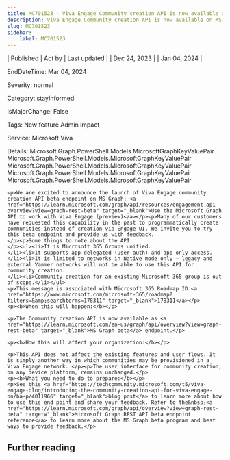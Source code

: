 ```yaml
---
title: MC701523 - Viva Engage Community creation API is now available on MS Graph Beta
description: Viva Engage Community creation API is now available on MS Graph Beta
slug: MC701523
sidebar:
    label: MC701523
---
```



| Published | Act by | Last updated |
| Dec 24, 2023 |  | Jan 04, 2024 |

EndDateTime: Mar 04, 2024

Severity: normal

Category: stayInformed

IsMajorChange: False

Tags: New feature Admin impact

Service: Microsoft Viva

Details: Microsoft.Graph.PowerShell.Models.MicrosoftGraphKeyValuePair Microsoft.Graph.PowerShell.Models.MicrosoftGraphKeyValuePair Microsoft.Graph.PowerShell.Models.MicrosoftGraphKeyValuePair Microsoft.Graph.PowerShell.Models.MicrosoftGraphKeyValuePair Microsoft.Graph.PowerShell.Models.MicrosoftGraphKeyValuePair

```
<p>We are excited to announce the launch of Viva Engage community creation API beta endpoint on MS Graph: <a href="https://learn.microsoft.com/graph/api/resources/engagement-api-overview?view=graph-rest-beta" target="_blank">Use the Microsoft Graph API to work with Viva Engage (preview)</a></p><p>Many of our customers have requested this capability in the past to programmatically create communities instead of creation via Engage UI. We invite you to try this beta endpoint and provide us with feedback.
</p><p>Some things to note about the API:
</p><ul><li>It is Microsoft 365 Groups unified.
</li><li>It supports app-delegated (user auth) and app-only access.
</li><li>It is limited to networks in Native mode only – legacy and external Yammer networks will not be able to use this API for community creation.
</li><li>Community creation for an existing Microsoft 365 group is out of scope.</li></ul>
<p>This message is associated with Microsoft 365 Roadmap ID <a href="https://www.microsoft.com/microsoft-365/roadmap?filters=&amp;searchterms=178311" target="_blank">178311</a></p>
<p><b>When this will happen:</b></p>

<p>The Community creation API is now available as <a href="https://learn.microsoft.com/en-us/graph/api/overview?view=graph-rest-beta" target="_blank">MS Graph beta</a> endpoint.</p>

<p><b>How this will affect your organization:</b></p>

<p>This API does not affect the existing features and user flows. It is simply another way in which communities may be provisioned in a Viva Engage network. </p><p>The user interface for community creation, on any device platform, remains unchanged.</p>
<p><b>What you need to do to prepare:</b></p>
<p>See this <a href="https://techcommunity.microsoft.com/t5/viva-engage-blog/introducing-the-community-creation-api-for-viva-engage-on/ba-p/4011966" target="_blank">blog post</a> to learn more about how to use this end point and share your feedback. Refer to the&nbsp;<a href="https://learn.microsoft.com/graph/api/overview?view=graph-rest-beta" target="_blank">Microsoft Graph REST API beta endpoint reference</a> to learn more about the MS Graph beta program and best ways to provide feedback.</p>
```

## Further reading
